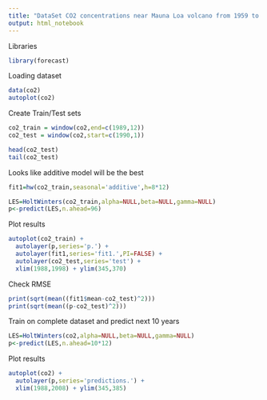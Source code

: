 ```yaml
---
title: "DataSet CO2 concentrations near Mauna Loa volcano from 1959 to 1997"
output: html_notebook
---
```


Libraries
```r
library(forecast)

```

Loading dataset
```r
data(co2)
autoplot(co2)
```

Create Train/Test sets
```r
co2_train = window(co2,end=c(1989,12))
co2_test = window(co2,start=c(1990,1))

head(co2_test)
tail(co2_test)
```

Looks like additive model will be the best
```r

fit1=hw(co2_train,seasonal='additive',h=8*12)

LES=HoltWinters(co2_train,alpha=NULL,beta=NULL,gamma=NULL)
p<-predict(LES,n.ahead=96)

```

Plot results
```r
autoplot(co2_train) +
  autolayer(p,series='p.') + 
  autolayer(fit1,series='fit1.',PI=FALSE) +
  autolayer(co2_test,series='test') + 
  xlim(1988,1998) + ylim(345,370)
```

Check RMSE
```r
print(sqrt(mean((fit1$mean-co2_test)^2)))
print(sqrt(mean((p-co2_test)^2)))

```

Train on complete dataset and predict next 10 years
```r
LES=HoltWinters(co2,alpha=NULL,beta=NULL,gamma=NULL)
p<-predict(LES,n.ahead=10*12)
```
Plot results
```r
autoplot(co2) +
  autolayer(p,series='predictions.') + 
  xlim(1988,2008) + ylim(345,385)
```
